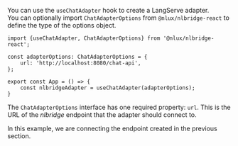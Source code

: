 You can use the `useChatAdapter` hook to create a LangServe adapter.<br />
You can optionally import `ChatAdapterOptions` from `@nlux/nlbridge-react` to define the type of the options object.

```tsx
import {useChatAdapter, ChatAdapterOptions} from '@nlux/nlbridge-react';

const adapterOptions: ChatAdapterOptions = {
    url: 'http://localhost:8080/chat-api',
};

export const App = () => {
    const nlbridgeAdapter = useChatAdapter(adapterOptions);
}
```

The `ChatAdapterOptions` interface has one required property: `url`.
This is the URL of the _nlbridge_ endpoint that the adapter should connect to.

In this example, we are connecting the endpoint created in the previous section.
